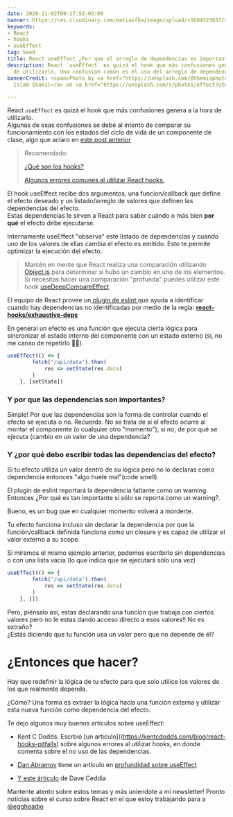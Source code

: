 ```yaml
---
date: 2020-11-02T09:17:52-03:00
banner: https://res.cloudinary.com/matiasfha/image/upload/v1604323837/monirul-islam-shakil-31I2Mi1UuxQ-unsplash_kkerl8.jpg
keywords:
- React
- hooks
- useEffect
tag: Seed
title: React useEffect ¿Por que el arreglo de dependencias es importante?
description: React `useEffect` es quizá el hook que más confusiones genera a la hora
  de utilizarlo. Una confusión común es el uso del arreglo de dependencias
bannerCredit: <span>Photo by <a href="https://unsplash.com/@themisphotography?utm_source=unsplash&amp;utm_medium=referral&amp;utm_content=creditCopyText">Monirul
  Islam Shakil</a> on <a href="https://unsplash.com/s/photos/effect?utm_source=unsplash&amp;utm_medium=referral&amp;utm_content=creditCopyText">Unsplash</a></span>

---
```

React `useEffect` es quizá el hook que más confusiones genera a la hora de utilizarlo.  
Algunas de esas confusiones se debe al intento de comparar su funcionamiento con los estados del ciclo de vida de un componente de clase, algo que aclaro en [este post anterior](https://matiashernandez.dev/react-useeffect-hook-comparado-con-los-estados-del-ciclo-de-vida)

> Recomendado:
>
> [¿Qué son los hooks?](https://matiashernandez.dev/que-son-los-hooks)
>
> [Algunos errores comunes al utilizar React hooks.](https://matiashernandez.dev/algunos-errores-comunes-al-utilizar-react-hooks)

El hook useEffect recibe dos argumentos, una funcion/callback que define el efecto deseado y un listado/arreglo de valores que definen las dependencias del efecto.  
Estas dependencias le sirven a React para saber cuándo o más bien **por qué** el efecto debe ejecutarse.

Internamente useEffect "observa" este listado de dependencias y cuando uno de los valores de ellas cambia el efecto es emitido. Esto te permite optimizar la ejecución del efecto.

> Mantén en mente que React realiza una comparación utilizando [Object.is](https://developer.mozilla.org/en-US/docs/Web/JavaScript/Reference/Global_Objects/Object/is) para determinar si hubo un cambio en uno de los elementos. Si necesitas hacer una comparación "profunda" puedes utilizar este hook [useDeepCompareEffect](https://github.com/kentcdodds/use-deep-compare-effect)

El equipo de React provee un[ plugin de eslint ](https://www.npmjs.com/package/eslint-plugin-react-hooks)que ayuda a identificar cuando hay dependencias no identificadas por medio de la regla: [**react-hooks/exhaustive-deps**](https://es.reactjs.org/docs/hooks-rules.html#eslint-plugin)

En general un efecto es una función que ejecuta cierta lógica para sincronizar el estado interno del componente con un estado externo (si, no me canso de repetirlo 🤷‍♂️).

```javascript
useEffect(() => {
    	fetch("/api/data").then(
    		res => setState(res.data)
    	)
    }, [setState])
```

### Y por que las dependencias son importantes?

Simple! Por que las dependencias son la forma de controlar cuando el efecto se ejecuta o no. Recuerda. No se trata de si el efecto ocurre al montar el componente (o cualquier otro "momento"), si no, de por qué se ejecuta (cambio en un valor de una dependencia?

### Y ¿por qué debo escribir todas las dependencias del efecto?  

Si tu efecto utiliza un valor dentro de su lógica pero no lo declaras como dependencia entonces "algo huele mal"(code smell)

El plugin de eslint reportará la dependencia faltante como un warning. Entonces ¿Por qué es tan importante si sólo se reporta como un warning?.

Bueno, es un bug que en cualquier momento volverá a morderte.

Tu efecto funciona incluso sin declarar la dependencia por que la función/callback definida funciona como un closure y es capaz de utilizar el valor externo a su scope.

Si miramos el mismo ejemplo anterior, podemos escribirlo sin dependencias o con una lista vacía (lo que indica que se ejecutará sólo una vez)

```javascript
useEffect(() => {
    	fetch("/api/data").then(
    		res => setState(res.data)
    	)
    }, [])
```

Pero, piénsalo así, estas declarando una función que trabaja con ciertos valores pero no le estas dando acceso directo a esos valores!! No es extraño?  
¿Estás diciendo que tu función usa un valor pero que no depende de él?

# ¿Entonces que hacer?  
Hay que redefinir la lógica de tu efecto para que solo utilice los valores de los que realmente dependa.

¿Cómo? Una forma es extraer la lógica hacia una función externa y utilizar esta nueva función como dependencia del efecto.


Te dejo algunos muy buenos artículos sobre useEffect:
* Kent C Dodds: Escrbió [un articulo]((https://kentcdodds.com/blog/react-hooks-pitfalls) sobre algunos errores al utilizar hooks, en donde comenta sobre el no uso de las dependencias.

* [Dan Abramov](https://twitter.com/dan_abramov) tiene un artículo en [profundidad sobre useEffect]((https://kentcdodds.com/blog/react-hooks-pitfalls))

* [Y este ártículo](https://daveceddia.com/useeffect-hook-examples/) de Dave Ceddia

Mantente atento sobre estos temas y más uniendote a mi newsletter!
Pronto noticias sobre el curso sobre React en el que estoy trabajando para a [@eggheadio](http://egghead.io/instructors/matias-francisco-hernandez-arellano)